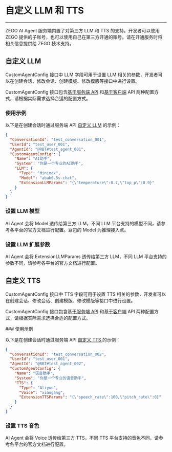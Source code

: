 

# 自定义 LLM 和 TTS

- - -

<Note title="说明">

ZEGO AI Agent 服务端内置了对第三方 LLM 和 TTS 的支持。开发者可以使用 ZEGO 提供的子账号，也可以使用自己在第三方开通的账号。请在开通服务时将相关信息提供给 ZEGO 技术支持。

</Note>

## 自定义 LLM

CustomAgentConfig 接口中 LLM 字段可用于设置 LLM 相关的参数，开发者可以在创建会话、修改会话、创建模版、修改模版等接口中进行设置。


<LLM />

<Warning title="注意">

CustomAgentConfig 接口包含[基于服务端 API](/aiagent-server/common-parameter-description#customagentconfig) 和[基于客户端](../Client%20API/Callback.mdx#customagentconfig) API 两种配置方式，请根据实际需求选择合适的配置方式。

</Warning>

### 使用示例

以下是在创建会话时通过服务端 API [自定义 LLM](/aiagent-server/common-parameter-description#llm)  的示例：

```json
{
  "ConversationId": "test_conversation_001",
  "UserId": "test_user_001",
  "AgentId": "@RBT#test_agent_001",
  "CustomAgentConfig": {
    "Name": "AI助手",
    "System": "你是一个专业的AI助手",
    "LLM": {
      "Type": "Minimax",
      "Model": "abab6.5s-chat",
      "ExtensionLLMParams": "{\"temperature\":0.7,\"top_p\":0.9}"
    }
  }
}
```

### 设置 LLM 模型

AI Agent 会将 Model 透传给第三方 LLM，不同 LLM 平台支持的模型不同，请参考各平台的官方文档进行配置。豆包的 Model 为推理接入点。

### 设置 LLM 扩展参数

AI Agent 会将 ExtensionLLMParams 透传给第三方 LLM，不同 LLM 平台支持的参数不同，请参考各平台的官方文档进行配置。

## 自定义 TTS

CustomAgentConfig 接口中 TTS 字段可用于设置 TTS 相关的参数，开发者可以在创建会话、修改会话、创建模版、修改模版等接口中进行设置。

<TTS />
<Warning title="注意">

CustomAgentConfig 接口包含[基于服务端 API](/aiagent-server/common-parameter-description#customagentconfig) 和[基于客户端](../Client%20API/Callback.mdx#customagentconfig) API 两种配置方式，请根据实际需求选择合适的配置方式。

</Warning>
### 使用示例

以下是在创建会话时通过服务端 API [自定义 TTS ](/aiagent-server/common-parameter-description#tts) 的示例：

```json
{
  "ConversationId": "test_conversation_002",
  "UserId": "test_user_001",
  "AgentId": "@RBT#test_agent_002",
  "CustomAgentConfig": {
    "Name": "语音助手",
    "System": "你是一个专业的语音助手",
    "TTS": {
      "Type": "Aliyun",
      "Voice": "xiaogang",
      "ExtensionTTSParams": "{\"speech_rate\":100,\"pitch_rate\":0}"
    }
  }
}
```

### 设置 TTS 音色

AI Agent 会将 Voice 透传给第三方 TTS，不同 TTS 平台支持的音色不同，请参考各平台的官方文档进行配置。
